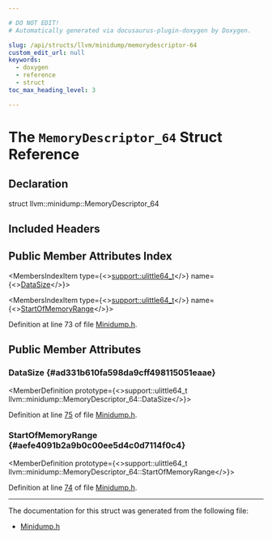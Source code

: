 ```yaml
---

# DO NOT EDIT!
# Automatically generated via docusaurus-plugin-doxygen by Doxygen.

slug: /api/structs/llvm/minidump/memorydescriptor-64
custom_edit_url: null
keywords:
  - doxygen
  - reference
  - struct
toc_max_heading_level: 3

---
```





# The `MemoryDescriptor_64` Struct Reference

<DoxygenPage pluginConfig={pluginConfig}>



## Declaration

<CodeBlock>struct llvm::minidump::MemoryDescriptor_64</CodeBlock>

## Included Headers

<IncludesList>
<IncludesListItem
  filePath="llvm/BinaryFormat/Minidump.h"
  permalink="/docs/api/files/include/include/llvm/include/llvm/binaryformat/minidump-h"
  isLocal="true" />
</IncludesList>

## Public Member Attributes Index

<MembersIndex>

<MembersIndexItem
  type={<><a href="/docs/api/namespaces/llvm/support/#a08e0f89c05abcbbaa991af5a36fdf685">support::ulittle64&#95;t</a></>}
  name={<><a href="#ad331b610fa598da9cff498115051eaae">DataSize</a></>}>
</MembersIndexItem>

<MembersIndexItem
  type={<><a href="/docs/api/namespaces/llvm/support/#a08e0f89c05abcbbaa991af5a36fdf685">support::ulittle64&#95;t</a></>}
  name={<><a href="#aefe4091b2a9b0c00ee5d4c0d7114f0c4">StartOfMemoryRange</a></>}>
</MembersIndexItem>

</MembersIndex>


Definition at line 73 of file <a href="/docs/api/files/include/include/llvm/include/llvm/binaryformat/minidump-h">Minidump.h</a>.

<SectionDefinition>

## Public Member Attributes

### DataSize {#ad331b610fa598da9cff498115051eaae}

<MemberDefinition
  prototype={<>support::ulittle64&#95;t llvm::minidump::MemoryDescriptor&#95;64::DataSize</>}>

Definition at line <a href="/docs/api/files/include/include/llvm/include/llvm/binaryformat/minidump-h/#l00075">75</a> of file <a href="/docs/api/files/include/include/llvm/include/llvm/binaryformat/minidump-h">Minidump.h</a>.
</MemberDefinition>

### StartOfMemoryRange {#aefe4091b2a9b0c00ee5d4c0d7114f0c4}

<MemberDefinition
  prototype={<>support::ulittle64&#95;t llvm::minidump::MemoryDescriptor&#95;64::StartOfMemoryRange</>}>

Definition at line <a href="/docs/api/files/include/include/llvm/include/llvm/binaryformat/minidump-h/#l00074">74</a> of file <a href="/docs/api/files/include/include/llvm/include/llvm/binaryformat/minidump-h">Minidump.h</a>.
</MemberDefinition>

</SectionDefinition>

<hr/>

The documentation for this struct was generated from the following file:

<ul>
<li><a href="/docs/api/files/include/include/llvm/include/llvm/binaryformat/minidump-h">Minidump.h</a></li>
</ul>

</DoxygenPage>
